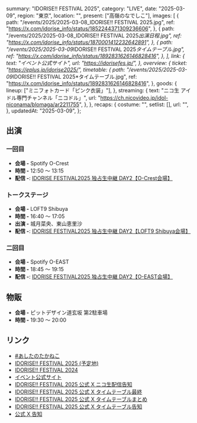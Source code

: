   summary: "IDORISE!! FESTIVAL 2025",
  category: "LIVE",
  date: "2025-03-09",
  region: "東京",
  location: "",
  present: ["高嶺のなでしこ"],
  images: [
    {
      path: "/events/2025/2025-03-08_IDORISE!! FESTIVAL 2025.jpg",
      ref: "https://x.com/idorise_info/status/1852244371309236606",
    },
    {
      path: "/events/2025/2025-03-08_IDORISE!! FESTIVAL 2025*出演日程.jpg",
      ref: "https://x.com/idorise_info/status/1870001412232642891",
    },
    {
      path: "/events/2025/2025-03-09*IDORISE!! FESTIVAL 2025*タイムテーブル.jpg",
      ref: "https://x.com/idorise_info/status/1892831626146828416",
    },
  ],
  link: {
    text: "イベント公式サイト",
    url: "https://idorisefes.jp/",
  },
  overview: {
    ticket: "https://eplus.jp/idorise2025/",
    timetable: {
      path: "/events/2025/2025-03-09*IDORISE!! FESTIVAL 2025*タイムテーブル.jpg",
      ref: "https://x.com/idorise_info/status/1892831626146828416",
    },
    goods: {
      lineup: ["ミニフォトカード「ピンク衣装」"],
    },
    streaming: {
      text: "ニコ生 アイドル専門チャンネル「ニコドル」",
      url: "https://ch.nicovideo.jp/idol-niconama/blomaga/ar2211755",
    },
  },
  recaps: {
    costume: "",
    setlist: [],
    url: "",
  },
  updatedAt: "2025-03-09",
};

## 出演

### 一回目

- **会場 -** Spotify O-Crest
- **時間 -** 12:50 〜 13:15
- **配信 -**: [IDORISE FESTIVAL2025 独占生中継 DAY2【O-Crest会場】](https://live.nicovideo.jp/watch/lv347131387)

### トークステージ

- **会場 -** LOFT9 Shibuya
- **時間 -** 16:40 〜 17:05
- **出演 -** 城月菜央、東山恵里沙
- **配信 -**: [IDORISE FESTIVAL2025 独占生中継 DAY2【LOFT9 Shibuya会場】](https://live.nicovideo.jp/watch/lv347131391)

### 二回目

- **会場 -** Spotify O-EAST
- **時間 -** 18:45 〜 19:15
- **配信 -**: [IDORISE FESTIVAL2025 独占生中継 DAY2【O-EAST会場】](https://live.nicovideo.jp/watch/lv347131375)

## 物販

- **会場 -** ピットデザイン道玄坂 第2駐車場
- **時間 -** 19:30 〜 20:00

## リンク

- [#あしたのたかねこ](https://x.com/takanenofficial/status/1898312771009487340)
- [IDORISE!! FESTIVAL 2025 (予定地)](https://2025.idorisefes.jp/)
- [IDORISE!! FESTIVAL 2024](https://2024.idorisefes.jp/)
- [イベント公式サイト](https://idorisefes.jp/)
- [IDORISE!! FESTIVAL 2025 公式 X ニコ生配信告知](https://x.com/idorise_info/status/1895760929419350123)
- [IDORISE!! FESTIVAL 2025 公式 X タイムテーブル最終](https://x.com/idorise_info/status/1897181772687007768)
- [IDORISE!! FESTIVAL 2025 公式 X タイムテーブルまとめ](https://x.com/idorise_info/status/1895436192189186218)
- [IDORISE!! FESTIVAL 2025 公式 X タイムテーブル告知](https://x.com/idorise_info/status/1892831626146828416)
- [公式 X 告知](https://x.com/takanenofficial/status/1852553733986828532)
